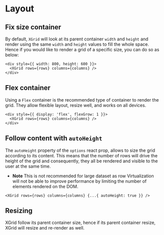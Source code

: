 
<Meta title="1. Docs/8. Layout " component={XGrid} />

# Layout

## Fix size container

By default, `XGrid` will look at its parent container `width` and `height` and render using the same `width` and `height` values to fill the whole space.
Hence if you would like to render a grid of a specific size, you can do so as below:

```tsx
<div style={{ width: 800, height: 600 }}>
  <XGrid rows={rows} columns={columns} />
</div>
```

## Flex container

Using a `Flex` container is the recommended type of container to render the grid. They allow flexible layout, resize well, and works on all devices.

```tsx
<div style={{ display: 'flex', flexGrow: 1 }}>
  <XGrid rows={rows} columns={columns} />
</div>
```

## Follow content with `autoHeight`

The `autoHeight` property of the `options` react prop, allows to size the grid according to its content.
This means that the number of rows will drive the height of the grid and consequently, they all be rendered and visible to the user at the same time.

- **Note** This is not recommended for large dataset as row Virtualization will not be able to improve performance
  by limiting the number of elements rendered on the DOM.

```tsx
<XGrid rows={rows} columns={columns} {...{ autoHeight: true }} />
```

## Resizing

XGrid follow its parent container size, hence if its parent container resize, XGrid will resize and re-render as well.
